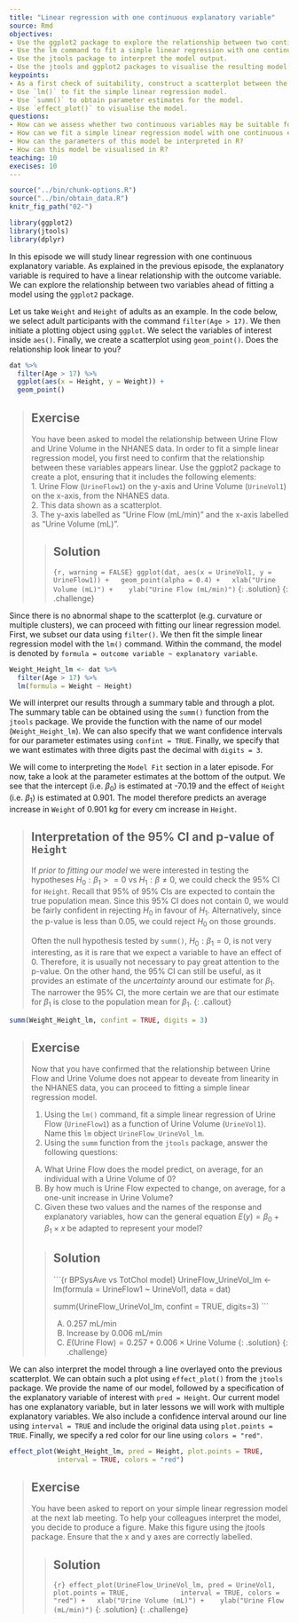 ---
title: "Linear regression with one continuous explanatory variable"
source: Rmd
objectives:
- Use the ggplot2 package to explore the relationship between two continuous variables.
- Use the lm command to fit a simple linear regression with one continuous explanatory variable.
- Use the jtools package to interpret the model output.
- Use the jtools and ggplot2 packages to visualise the resulting model.
keypoints: 
- As a first check of suitability, construct a scatterplot between the continuous variables.
- Use `lm()` to fit the simple linear regression model.
- Use `summ()` to obtain parameter estimates for the model.
- Use `effect_plot()` to visualise the model. 
questions: 
- How can we assess whether two continuous variables may be suitable for simple linear regression?
- How can we fit a simple linear regression model with one continuous explanatory variable in R?
- How can the parameters of this model be interpreted in R?
- How can this model be visualised in R?
teaching: 10
execises: 10
---

```{r, include=FALSE}
source("../bin/chunk-options.R")
source("../bin/obtain_data.R")
knitr_fig_path("02-")
```

```{r load data, include=FALSE}
library(ggplot2)
library(jtools)
library(dplyr)
```

In this episode we will study linear regression with one continuous explanatory variable. As explained in the previous episode, the explanatory variable is required to have a linear relationship with the outcome variable. We can explore the relationship between two variables ahead of fitting a model using the `ggplot2` package.

Let us take `Weight` and `Height` of adults as an example. In the code below, we select adult participants with the command `filter(Age > 17)`. We then initiate a plotting object using `ggplot`. We select the variables of interest inside `aes()`. Finally, we create a scatterplot using `geom_point()`. Does the relationship look linear to you?

```{r Height vs Weight plot, warning = FALSE}
dat %>%
  filter(Age > 17) %>%
  ggplot(aes(x = Height, y = Weight)) +
  geom_point()
```

> ## Exercise  
> You have been asked to model the relationship between Urine Flow
> and Urine Volume in the NHANES data. In order to fit a simple 
> linear regression model, you first need to confirm 
> that the relationship between these
> variables appears linear. Use the ggplot2 package to create a plot,
> ensuring that it includes the following elements:  
> 1. Urine Flow (`UrineFlow1`) on the y-axis and Urine Volume
> (`UrineVol1`) on the x-axis, from the NHANES data.  
> 2. This data shown as a scatterplot.  
> 3. The y-axis labelled as "Urine Flow (mL/min)" and the x-axis labelled
> as "Urine Volume (mL)". 
>
> > ## Solution
> > 
> > ```{r, warning = FALSE}
> > ggplot(dat, aes(x = UrineVol1, y = UrineFlow1)) +
> >   geom_point(alpha = 0.4) +
> >   xlab("Urine Volume (mL)") + 
> >   ylab("Urine Flow (mL/min)")
> > ```
> {: .solution}
{: .challenge}



Since there is no abnormal shape to the scatterplot (e.g. curvature or multiple clusters), we can proceed with fitting our linear regression model. First, we subset our data using `filter()`. We then fit the simple linear regression model with the `lm()` command. Within the command, the model is denoted by `formula = outcome variable ~ explanatory variable`. 

```{r fit Weigth vs Height}
Weight_Height_lm <- dat %>%
  filter(Age > 17) %>%
  lm(formula = Weight ~ Height)
```

We will interpret our results through a summary table and through a plot. The summary table can be obtained using the `summ()` function from the `jtools` package. We provide the function with the name of our model (`Weight_Height_lm`). We can also specify that we want confidence intervals for our parameter estimates using `confint = TRUE`. Finally, we specify that we want estimates with three digits past the decimal with `digits = 3`.  

We will come to interpreting the `Model Fit` section in a later episode. For now, take a look at the parameter estimates at the bottom of the output. We see that the intercept (i.e. $\beta_0$) is estimated at -70.19 and the effect of `Height` (i.e. $\beta_1$) is estimated at 0.901. The model therefore predicts an average increase in `Weight` of 0.901 kg for every cm increase in `Height`.   

> ## Interpretation of the 95% CI and p-value of `Height`
> 
> If *prior to fitting our model* we were interested in testing the hypotheses 
> $H_0: \beta_1 > = 0$ vs $H_1: \beta \neq 0$, we could check the 95% CI 
> for `Height`. Recall that 95% of 95% CIs are expected to contain the true population 
> mean. Since this 95% CI does not contain 0, we would be fairly confident in rejecting 
> $H_0$ in favour of $H_1$. Alternatively, since the p-value is less than 0.05, 
> we could reject $H_0$ on those grounds. 
>
> Often the null hypothesis tested by `summ()`, $H_0: \beta_1 = 0$, is not very 
> interesting, as it is rare that we expect a variable to have an effect of 0. 
> Therefore, it is usually not necessary to pay great attention to the 
> p-value. On the other hand, the 95% CI can still be useful, as it provides an estimate
> of the *uncertainty* around our estimate for $\beta_1$. The narrower the 95% CI, 
> the more certain we are that our estimate for $\beta_1$ is close to the population 
> mean for $\beta_1$. 
{: .callout}

```{r summ Weight_Height_lm}
summ(Weight_Height_lm, confint = TRUE, digits = 3)
```

> ## Exercise  
> Now that you have confirmed that the relationship between Urine Flow
> and Urine Volume does not appear to deveate from linearity in the NHANES data, 
> you can proceed to fitting a simple linear regression model.  
>   
> 1. Using the `lm()` command, fit a simple linear regression of Urine Flow
> (`UrineFlow1`) as a function of Urine Volume (`UrineVol1`). 
> Name this `lm` object `UrineFlow_UrineVol_lm`.  
> 2. Using the `summ` function from the `jtools` package, answer the following questions:
>   
> A) What Urine Flow does the model predict, on average,
> for an individual with a Urine Volume of 0?  
> B) By how much is Urine Flow expected to change, on average, for
> a one-unit increase in Urine Volume?  
> C) Given these two values and the names of the response and explanatory
> variables, how can the general equation $E(y) = \beta_0 + {\beta}_1 
> \times x$ be adapted to represent your model? 
>
> > ## Solution
> > 
> > ```{r BPSysAve vs TotChol model}
> > UrineFlow_UrineVol_lm <- lm(formula = UrineFlow1 ~ UrineVol1, data = dat)
> > 
> > summ(UrineFlow_UrineVol_lm, confint = TRUE, digits=3)
> > ```
> > 
> > A) 0.257 mL/min  
> > B) Increase by 0.006 mL/min  
> > C) $E(\text{Urine Flow}) = 0.257 + 0.006 \times \text{Urine Volume}$
> {: .solution}
{: .challenge}

We can also interpret the model through a line overlayed onto the previous scatterplot. We can obtain such a plot using `effect_plot()` from the `jtools` package. We provide the name of our model, followed by a specification of the explanatory variable of interest with `pred = Height`. Our current model has one explanatory variable, but in later lessons we will work with multiple explanatory variables. We also include a confidence interval around our line using `interval = TRUE` and include the original data using `plot.points = TRUE`. Finally, we specify a red color for our line using `colors = "red"`. 

```{r effect plot weight vs height}
effect_plot(Weight_Height_lm, pred = Height, plot.points = TRUE,
            interval = TRUE, colors = "red")
```


> ## Exercise  
> You have been asked to report on your simple linear regression model at 
> the next lab meeting. To help your colleagues interpret the model, you
> decide to produce a figure. Make this figure using the jtools package.
> Ensure that the x and y axes are correctly labelled.
>
> > ## Solution
> > ```{r}
> > effect_plot(UrineFlow_UrineVol_lm, pred = UrineVol1, plot.points = TRUE,
> >             interval = TRUE, colors = "red") +
> >   xlab("Urine Volume (mL)") + 
> >   ylab("Urine Flow (mL/min)")
> > ```
> {: .solution}
{: .challenge}


